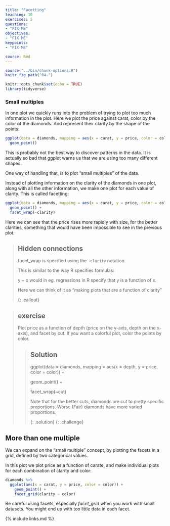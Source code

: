 ```yaml
---
title: "Facetting"
teaching: 10
exercises: 5
questions:
- "FIX ME"
objectives:
- "FIX ME"
keypoints:
- "FIX ME"

source: Rmd
---
```


```r
source("../bin/chunk-options.R")
knitr_fig_path("04-")
```

```r
knitr::opts_chunk$set(echo = TRUE)
library(tidyverse)
```

### Small multiples

In one plot we quickly runs into the problem of trying to plot 
too much information in the plot. Here we plot the price against carat,
color by the color of the diamonds. And represent their clarity by the
shape of the points:

```r
ggplot(data = diamonds, mapping = aes(x = carat, y = price, color = color, shape = clarity)) +
  geom_point()
```

This is probably not the best way to discover patterns in the data. It is 
actually so bad that ggplot warns us that we are using too many different shapes.

One way of handling that, is to plot "small multiples" of the data. 

Instead of plotting information on the clarity of the diamonds in one plot,
along with all the other information, we make one plot for each value of 
clarity. This is called facetting:

```r
ggplot(data = diamonds, mapping = aes(x = carat, y = price, color = color)) +
  geom_point() +
  facet_wrap(~clarity)
```
Here we can see that the price rises more rapidly with size, for the better 
clarities, something that would have been impossible to see in the previous plot.

> ## Hidden connections
>
> facet_wrap is specified using the `~clarity` notation. 
> 
> This is similar to the way R specifies formulas:
> 
> y ~ x would in eg. regressions in R specify that y is a function of x. 
> 
> Here we can think of it as "making plots that are a function of clarity"
> 
{: .callout}





> ## exercise
>
> Plot price as a function of depth (price on the y-axis, depth on the x-axis),
> and facet by cut. If you want a colorful plot, color the points
> by color.
>
> > ## Solution
> >
> > ggplot(data = diamonds, mapping = aes(x = depth, y = price, color = color)) +
> >
> >  geom_point() +
> >
> >  facet_wrap(~cut)
> >
> > Note that for the better cuts, diamonds are cut to pretty
> > specific proportions. Worse (Fair) diamonds have more 
> > varied proportions.
> >
> {: .solution}
{: .challenge}

## More than one multiple

We can expand on the "small multiple" concept, by plotting the
facets in a grid, defined by two categorical values.

In this plot we plot price as a function of carate, and 
make individual plots for each combination of clarity and color:

```r
diamonds %>% 
  ggplot(aes(x = carat, y = price, color = color)) +
    geom_point() +
    facet_grid(clarity ~ color)
```

Be careful using facets, especially *facet_grid* when you work
with small datasets. You might end up with too little data in 
each facet.

{% include links.md %}